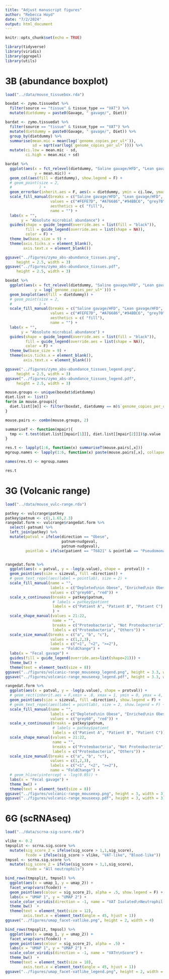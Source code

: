 ```yaml
---
title: "Adjust manuscript figures"
author: "Rebecca Hoyd"
date: "7/2/2024"
output: html_document
---
```


```r
knitr::opts_chunk$set(echo = TRUE)

library(tidyverse)
library(viridis)
library(ggrepel)
library(utils)
```

# 3B (abundance boxplot)

```r
load("../data/mouse_tissuebox.rda")

boxdat <- zymo.tissuedat %>%
  filter(source == "tissue" & tissue_type == "VAT") %>%
  mutate(dietdummy = paste0(Gavage, " gavage/", Diet)) 

bardat <- zymo.tissuedat %>%
  filter(source == "tissue" & tissue_type == "VAT") %>%
  mutate(dietdummy = paste0(Gavage, " gavage/", Diet)) %>%
  group_by(dietdummy) %>%
  summarise(mean.mic = mean(log(`genome_copies_per_ul*`)),
            sd = sqrt(var(log(`genome_copies_per_ul*`)))) %>%
  mutate(ci.low = mean.mic - sd,
         ci.high = mean.mic + sd)
```

```r
bardat %>%
  ggplot(aes(x = fct_relevel(dietdummy, "Saline gavage/HFD", "Lean gavage/HFD", "Obese gavage/HFD", "Obese gavage/Chow"), 
             y = mean.mic)) +
  geom_col(aes(fill = dietdummy), show.legend = F) +
  # geom_point(size = 2,
  #            ) +
  geom_errorbar(inherit.aes = F, aes(x = dietdummy, ymin = ci.low, ymax = ci.high), width = .5) +
  scale_fill_manual(breaks = c("Saline gavage/HFD", "Lean gavage/HFD", "Obese gavage/HFD", "Obese gavage/Chow"),
                    values = c("#FEFE7D", "#A76686","#94BBC6", "grey70"),
                    aesthetics = c( "fill"),
                    name = "") +
  labs(x = "",
       y = "Absolute microbial abundance") +
  guides(shape = guide_legend(override.aes = list(fill = "black")),
         fill = guide_legend(override.aes = list(shape = NA)),
         color = F) +
  theme_bw(base_size = 9) +
  theme(axis.ticks.x = element_blank(),
        axis.text.x = element_blank())

ggsave("../figures/zymo_abs-abundance_tissues.png",
     height = 2.5, width = 3)
ggsave("../figures/zymo_abs-abundance_tissues.pdf",
     height = 2.5, width = 3)
```


```r
boxdat %>%
  ggplot(aes(x = fct_relevel(dietdummy, "Saline gavage/HFD", "Lean gavage/HFD", "Obese gavage/HFD", "Obese gavage/Chow"), 
             y = log(`genome_copies_per_ul*`))) +
  geom_boxplot(aes(fill = dietdummy)) +
  # geom_point(size = 2,
  #            ) +
  scale_fill_manual(breaks = c("Saline gavage/HFD", "Lean gavage/HFD", "Obese gavage/HFD", "Obese gavage/Chow"),
                    values = c("#FEFE7D", "#A76686","#94BBC6", "grey70"),
                    aesthetics = c( "fill"),
                    name = "") +
  labs(x = "",
       y = "Absolute microbial abundance") +
  guides(shape = guide_legend(override.aes = list(fill = "black")),
         fill = guide_legend(override.aes = list(shape = NA)),
         color = F) +
  theme_bw(base_size = 9) +
  theme(axis.ticks.x = element_blank(),
        axis.text.x = element_blank())

ggsave("../figures/zymo_abs-abundance_tissues_legend.png",
     height = 2.5, width = 3)
ggsave("../figures/zymo_abs-abundance_tissues_legend.pdf",
     height = 2.5, width = 3)
```

```r
mouse.groups <- unique(boxdat$dietdummy)
diet.list <- list()
for(m in mouse.groups){
  diet.list[[m]] <- filter(boxdat, dietdummy == m)$`genome_copies_per_ul*`
}

mouse.pairs <- combn(mouse.groups, 2)

summariseT <- function(mpair){
  tmp <- t.test(diet.list[[mpair[1]]], diet.list[[mpair[2]]])$p.value
}

res.t <- lapply(1:6, function(x) summariseT(mouse.pairs[,x]))
mgroup.names <- lapply(1:6, function(x) paste(mouse.pairs[,x], collapse = ","))

names(res.t) <- mgroup.names

res.t
```

# 3G (Volcanic range)

```r
load("../data/mouse_vulc-range.rda")

patkey <- vulcrange$patkey
patkey$patnum <- c(1,1.65,2.3)
rangedat.form <- vulcrange$rangedat.form %>%
  select(-patnum) %>%
  left_join(patkey) %>%
  mutate(patval = ifelse(direction == "Obese",
                         patnum+nudgeval,
                         patnum-nudgeval),
         pointlab = ifelse(patient == "T6821" & pointlab == "Pseudomonas stutzeri", "Pseudomonas stutzeri", NA))


rangedat.form %>%
  ggplot(aes(x = patval, y = -log(p.value), shape =  protval)) +
  geom_point(aes(size = sizeval, fill =direction)) +
  # geom_text_repel(aes(label = pointlab), size = 2) +
  scale_fill_manual(name = "",
                    labels = c("Depleted\nin Obese", "Enriched\nin Obese"),
                    values = c("grey60", "red")) +
  scale_x_continuous(breaks = patkey$patnum, 
                     # labels = patkey$patient
                     labels = c("Patient A", "Patient B", "Patient C")
                     ) +
  scale_shape_manual(values = 21:22,
                     name = "",
                     breaks = c("Proteobacteria", "Not Proteobacteria"),
                     labels = c("Proteobacteria", "Others")) +
  scale_size_manual(breaks = c("a", "b", "c"), 
                    values = c(1,2,3), 
                    labels = c("<1", "<2", ">=2"),
                    name = "FoldChange") +
  labs(x = "Fecal gavage") +
  guides(fill = guide_legend(override.aes=list(shape=21))) +
  theme_bw() +
  theme(text = element_text(size = 8))
ggsave("../figures/volcanic-range_mouseexp_legend.png", height = 3.3, width = 3.5)
ggsave("../figures/volcanic-range_mouseexp_legend.pdf", height = 3.3, width = 3.5)

rangedat.form %>%
  ggplot(aes(x = patval, y = -log(p.value), shape = protval)) +
  # geom_rect(inherit.aes = F,xmin = .8, xmax = 1, ymin = 0, ymax = 4, fill = "grey80") +
  geom_point(aes(size = sizeval, fill =direction), show.legend = F) +
  # geom_text_repel(aes(label = pointlab), size = 2, show.legend = F) +
  scale_fill_manual(name = "",
                    labels = c("Depleted\nin Obese", "Enriched\nin Obese"),
                    values = c("grey60", "red")) +
  scale_x_continuous(breaks = patkey$patnum, 
                     # labels = patkey$patient
                     labels = c("Patient A", "Patient B", "Patient C")) +
  scale_shape_manual(values = 21:22,
                     name = "",
                     breaks = c("Proteobacteria", "Not Proteobacteria"),
                     labels = c("Proteobacteria", "Others")) +
  scale_size_manual(breaks = c("a", "b", "c"), 
                    values = c(1,2,3), 
                    labels = c("<1", "<2", ">=2"),
                    name = "FoldChange") +
  # geom_hline(yintercept = -log(0.05)) +
  labs(x = "Fecal gavage") +
  theme_bw() +
  theme(text = element_text(size = 8))
ggsave("../figures/volcanic-range_mouseexp.png", height = 3, width = 3)
ggsave("../figures/volcanic-range_mouseexp.pdf", height = 3, width = 3)
```

# 6G (scRNAseq)

```r
load("../data/scrna-sig-score.rda")

vlike <- 0.2
tmpsplit <- scrna.sig.score %>%
  mutate(sig_score_2 = ifelse(sig_score > 1,1,sig_score),
         fcode = ifelse(sig_score > vlike, "VAT-like", "Blood-like")) 
tmpsol <- scrna.sig.score %>%
  mutate(sig_score_2 = ifelse(sig_score > 1,1,sig_score),
         fcode = "All neutrophils") 

bind_rows(tmpsplit, tmpsol) %>%
  ggplot(aes(x = umap_1, y = umap_2)) + 
  facet_wrap(vars(fcode)) +
  geom_point(aes(colour = sig_score_2), alpha = .5, show.legend = F) +
  labs(x = "UMAP 1", y = "UMAP 2") +
  scale_color_viridis(direction = -1, name = "VAT Isolated\nNeutrophil Score") +
  theme_bw()  +
  theme(text = element_text(size = 12),
        axis.text.x = element_text(angle = 45, hjust = 1))
ggsave("../figures/umap_facet-vatlike.png", height = 2, width = 4)

bind_rows(tmpsplit, tmpsol) %>%
  ggplot(aes(x = umap_1, y = umap_2)) + 
  facet_wrap(vars(fcode)) +
  geom_point(aes(colour = sig_score_2), alpha = .5) +
  labs(x = "UMAP 1", y = "UMAP 2") +
  scale_color_viridis(direction = -1, name = "VATn\nScore") +
  theme_bw()  +
  theme(text = element_text(size = 10),
        axis.text.x = element_text(angle = 45, hjust = 1))
ggsave("../figures/umap_facet-vatlike_legend.png", height = 2, width = 5.5)
```


